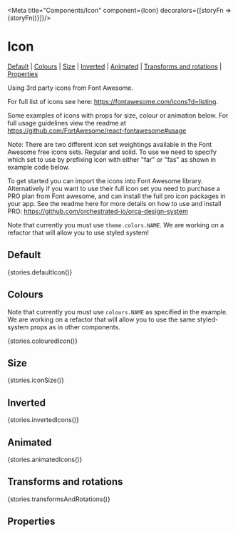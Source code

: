 
<Meta title="Components/Icon" component={Icon} decorators={[storyFn => <Box p="3"><Flex alignItems="center" justifyContent="space-around">{storyFn()}</Flex></Box>]}/>

# Icon

[Default](#default) | [Colours](#colours) | [Size](#size) | [Inverted](#inverted) | [Animated](#animated) | [Transforms and rotations](#transforms-and-rotations) | [Properties](#properties)

Using 3rd party icons from Font Awesome.

For full list of icons see here: <https://fontawesome.com/icons?d=listing>.

Some examples of icons with props for size, colour or animation below. For full usage guidelines view the readme at https://github.com/FortAwesome/react-fontawesome#usage

Note: There are two different icon set weightings available in the Font Awesome free icons sets. Regular and solid. To use we need to specify which set to use by prefixing icon with either "far" or "fas" as shown in example code below.

To get started you can import the icons into Font Awesome library. Alternatively if you want to use their full icon set you need to purchase a PRO plan from Font awesome, and can install the full pro icon packages in your app. See the readme here for more details on how to use and install PRO: <https://github.com/orchestrated-io/orca-design-system>

Note that currently you must use `theme.colors.NAME`. We are working on a refactor that will allow you to use styled system!

## Default

<Preview>
  <Story name="Default Icon">{stories.defaultIcon()}
  </Story>
</Preview>

## Colours

Note that currently you must use `colours.NAME` as specified in the example. We are working on a refactor that will allow you to use the same styled-system props as in other components.

<Preview>
  <Story name="Coloured Icon">{stories.colouredIcon()}
  </Story>
</Preview>

## Size

<Preview>
  <Story name="Icon Size">{stories.iconSize()}
  </Story>
</Preview>

## Inverted

<Preview>
  <Story name="Inverted">
  <Box bg="greyDarker" p="r" width="100%"><Flex alignItems="center" justifyContent="space-around">
  {stories.invertedIcons()}
  </Flex></Box>
  </Story>
</Preview>

## Animated

<Preview>
  <Story name="Animated Icons">{stories.animatedIcons()}
  </Story>
</Preview>

## Transforms and rotations

<Preview>
  <Story name="Transforms and rotations">{stories.transformsAndRotations()}
  </Story>
</Preview>

## Properties

<Props of={Icon} />
